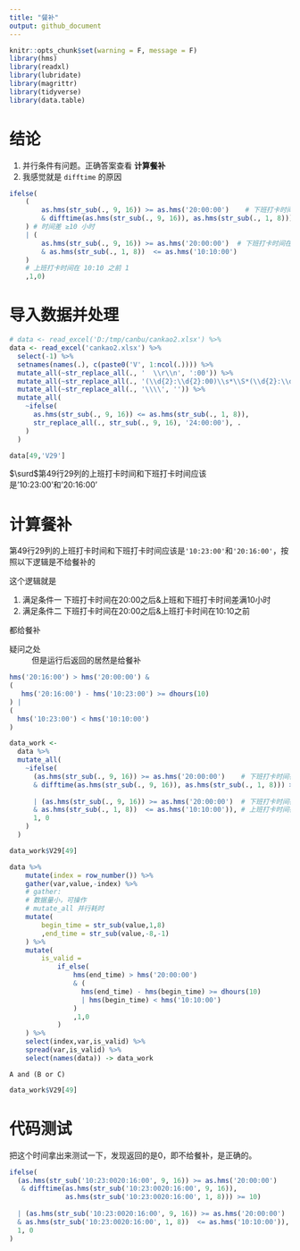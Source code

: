 ```yaml
---
title: "餐补"
output: github_document
---
```


```r
knitr::opts_chunk$set(warning = F, message = F)
library(hms)
library(readxl)
library(lubridate)
library(magrittr)
library(tidyverse)
library(data.table)
```

# 结论

1. 并行条件有问题。正确答案查看
**计算餐补**
1. 我感觉就是 `difftime` 的原因

```r
ifelse(
    (
        as.hms(str_sub(., 9, 16)) >= as.hms('20:00:00')    # 下班打卡时间在 20:00 之后
        & difftime(as.hms(str_sub(., 9, 16)), as.hms(str_sub(., 1, 8))) >= 10
    ) # 时间差 ≥10 小时
    | (
        as.hms(str_sub(., 9, 16)) >= as.hms('20:00:00')  # 下班打卡时间在 20:00 之后  
        & as.hms(str_sub(., 1, 8))  <= as.hms('10:10:00')
    )
    # 上班打卡时间在 10:10 之前 1
    ,1,0)
```

# 导入数据并处理

```r
# data <- read_excel('D:/tmp/canbu/cankao2.xlsx') %>%
data <- read_excel('cankao2.xlsx') %>%
  select(-1) %>%
  setnames(names(.), c(paste0('V', 1:ncol(.)))) %>%
  mutate_all(~str_replace_all(., '  \\r\\n', ':00')) %>%
  mutate_all(~str_replace_all(., '(\\d{2}:\\d{2}:00)\\s*\\S*(\\d{2}:\\d{2})', '\\$1\\$2:00')) %>%
  mutate_all(~str_replace_all(., '\\\\', '')) %>%
  mutate_all(
    ~ifelse(
      as.hms(str_sub(., 9, 16)) <= as.hms(str_sub(., 1, 8)),
      str_replace_all(., str_sub(., 9, 16), '24:00:00'), .
    )
  )
```
 
```r
data[49,'V29']
```

$\surd$第49行29列的上班打卡时间和下班打卡时间应该是'10:23:00'和'20:16:00'

# 计算餐补

第49行29列的上班打卡时间和下班打卡时间应该是`'10:23:00'`和`'20:16:00'`，按照以下逻辑是不给餐补的

这个逻辑就是

1. 满足条件一
下班打卡时间在20:00之后&上班和下班打卡时间差满10小时
1. 满足条件二
下班打卡时间在20:00之后&上班打卡时间在10:10之前

都给餐补

疑问之处
: 但是运行后返回的居然是给餐补

```r

hms('20:16:00') > hms('20:00:00') & 
(
   hms('20:16:00') - hms('10:23:00') >= dhours(10)
) |
(
  hms('10:23:00') < hms('10:10:00')
)
```

```r
data_work <- 
  data %>%
  mutate_all(
    ~ifelse(
      (as.hms(str_sub(., 9, 16)) >= as.hms('20:00:00')    # 下班打卡时间在 20:00 之后
      & difftime(as.hms(str_sub(., 9, 16)), as.hms(str_sub(., 1, 8))) >= 10) # 时间差 ≥10 小时
      
      | (as.hms(str_sub(., 9, 16)) >= as.hms('20:00:00')  # 下班打卡时间在 20:00 之后
      & as.hms(str_sub(., 1, 8))  <= as.hms('10:10:00')), # 上班打卡时间在 10:10 之前 
      1, 0
    )
  )

data_work$V29[49]
```

```r
data %>% 
    mutate(index = row_number()) %>% 
    gather(var,value,-index) %>% 
    # gather:
    # 数据量小，可操作
    # mutate_all 并行耗时
    mutate(
        begin_time = str_sub(value,1,8)
        ,end_time = str_sub(value,-8,-1)
    ) %>% 
    mutate(
        is_valid = 
            if_else(
                hms(end_time) > hms('20:00:00') 
                & (
                  hms(end_time) - hms(begin_time) >= dhours(10)
                  | hms(begin_time) < hms('10:10:00')
                ) 
                ,1,0
            )
    ) %>% 
    select(index,var,is_valid) %>% 
    spread(var,is_valid) %>% 
    select(names(data)) -> data_work
```

`A and (B or C)`

```r
data_work$V29[49]
```

# 代码测试


把这个时间拿出来测试一下，发现返回的是0，即不给餐补，是正确的。

```r
ifelse(
  (as.hms(str_sub('10:23:0020:16:00', 9, 16)) >= as.hms('20:00:00')    # 下班打卡时间在 20:00 之后
   & difftime(as.hms(str_sub('10:23:0020:16:00', 9, 16)), 
              as.hms(str_sub('10:23:0020:16:00', 1, 8))) >= 10)         # 时间差 ≥10 小时
  
  | (as.hms(str_sub('10:23:0020:16:00', 9, 16)) >= as.hms('20:00:00')  # 下班打卡时间在 20:00 之后
  & as.hms(str_sub('10:23:0020:16:00', 1, 8))  <= as.hms('10:10:00')), # 上班打卡时间在 10:10 之前 
  1, 0
)
```

